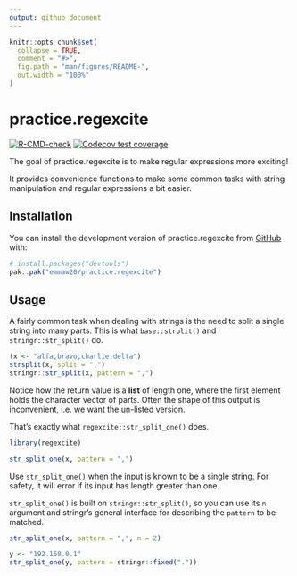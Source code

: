 ```yaml
---
output: github_document
---
```


<!-- README.md is generated from README.Rmd. Please edit that file -->

```r
knitr::opts_chunk$set(
  collapse = TRUE,
  comment = "#>",
  fig.path = "man/figures/README-",
  out.width = "100%"
)
```

# practice.regexcite

<!-- badges: start -->
[![R-CMD-check](https://github.com/emmaw20/practice.regexcite/actions/workflows/R-CMD-check.yaml/badge.svg)](https://github.com/emmaw20/practice.regexcite/actions/workflows/R-CMD-check.yaml)
[![Codecov test coverage](https://codecov.io/gh/emmaw20/practice.regexcite/graph/badge.svg)](https://app.codecov.io/gh/emmaw20/practice.regexcite)
<!-- badges: end -->

The goal of practice.regexcite is to make regular expressions more exciting!

It provides convenience functions to make some common tasks with string manipulation and regular expressions a bit easier.


## Installation

You can install the development version of practice.regexcite from [GitHub](https://github.com/) with:

``` r
# install.packages("devtools")
pak::pak("emmaw20/practice.regexcite")
```

## Usage

A fairly common task when dealing with strings is the need to split a single string into many parts.
This is what `base::strplit()` and `stringr::str_split()` do.

```r
(x <- "alfa,bravo,charlie,delta")
strsplit(x, split = ",")
stringr::str_split(x, pattern = ",")
```

Notice how the return value is a **list** of length one, where the first element holds the character vector of parts.
Often the shape of this output is inconvenient, i.e. we want the un-listed version.

That's exactly what `regexcite::str_split_one()` does.

```r
library(regexcite)

str_split_one(x, pattern = ",")
```

Use `str_split_one()` when the input is known to be a single string.
For safety, it will error if its input has length greater than one.

`str_split_one()` is built on `stringr::str_split()`, so you can use its `n` argument and stringr's general interface for describing the `pattern` to be matched.

```r
str_split_one(x, pattern = ",", n = 2)

y <- "192.168.0.1"
str_split_one(y, pattern = stringr::fixed("."))
```
